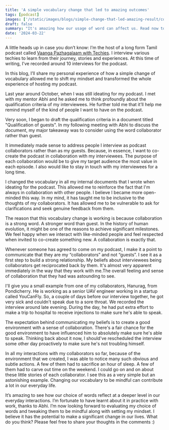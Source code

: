 ```yaml
---
title: 'A simple vocabulary change that led to amazing outcomes'
tags: [podcast]
images: ['/static/images/blogs/simple-change-that-led-amazing-result/cover-image.png'] # First element of list is cover image
draft: false
summary: "It's amazing how our usage of word can affect us. Read now to learn about the change!"
date: '2024-03-22'
---
```


A little heads up in case you don’t know: I’m the host of a long form Tamil podcast called [Vaanga Pazhagalaam with Techies](/podcast). I interview various techies to learn from their journey, stories and experiences. At this time of writing, I’ve recorded around 10 interviews for the podcast.

In this blog, I’ll share my personal experience of how a simple change of vocabulary allowed me to shift my mindset and transformed the whole experience of hosting my podcast.

Last year around October, when I was still ideating for my podcast. I met with my mentor Abhi and he asked me to think profoundly about the qualification criteria of my interviewees. He further told me that it’ll help me remind myself of the kind of people I want to have on the podcast.

Very soon, I began to draft the qualification criteria in a document titled "Qualification of guests". In my following meeting with Abhi to discuss the document, my major takeaway was to consider using the word collaborator rather than guest.

It immediately made sense to address people I interview as podcast collaborators rather than as my guests. Because, in essence, I want to co-create the podcast in collaboration with my interviewees. The purpose of each collaboration would be to give my target audience the most value in each episode. I also would like to stay in touch with my interviewees for a long time.

I changed the vocabulary in all my internal documents that I wrote when ideating for the podcast. This allowed me to reinforce the fact that I'm always in collaboration with other people. I believe I became more open-minded this way. In my mind, it has taught me to be inclusive to the thoughts of my collaborators. It has allowed me to be vulnerable to ask for clarifications and seek genuine feedback from them.

The reason that this vocabulary change is working is because collaboration is a strong word. A stronger word than guest. In the history of human evolution, it might be one of the reasons to achieve significant milestones. We feel happy when we interact with like-minded people and feel respected when invited to co-create something new. A collaboration is exactly that.

Whenever someone has agreed to come on my podcast, I make it a point to communicate that they are my “collaborators” and not “guests”. I see it as a first step to build a strong relationship. My beliefs about interviewees being collaborators get reciprocated back by them. It's almost very apparent immediately in the way that they work with me.The overall feeling and sense of collaboration that they had was astounding to see.

I'll give you a small example from one of my collaborators, Hanurag, from Pondicherry. He is working as a senior UAV engineer working in a startup called YouCanFly. So, a couple of days before our interview together, he got very sick and couldn't speak due to a sore throat. We recorded the interview around late evening. During the day, he had put extra effort to make a trip to hospital to receive injections to make sure he's able to speak.

The expectation behind communicating my beliefs is to create a good environment with a sense of collaboration. There's a fair chance for the good environment to have influenced him to absolutely make sure he's able to speak. Thinking back about it now, I should've rescheduled the interview some other day proactively to make sure he's not troubling himself.

In all my interactions with my collaborators so far, because of the environment that we created, I was able to notice many such obvious and subtle actions. A few of them had to sacrifice an hour of sleep. A few of them had to carve out time on the weekend. I could go on and on about these little stories of each collaborator. I see this as a very simple but an astonishing example. Changing our vocabulary to be mindful can contribute a lot in our everyday life.

It’s amazing to see how our choice of words reflect at a deeper level in our everyday interactions. I’m fortunate to have learnt about it in practice with work, thanks to Abhi. I’m now looking forward to evaluating my choice of words and tweaking them to be mindful along with setting my mindset. I believe it has the potential to make a significant change in our lives. What do you think? Please feel free to share your thoughts in the comments :)
